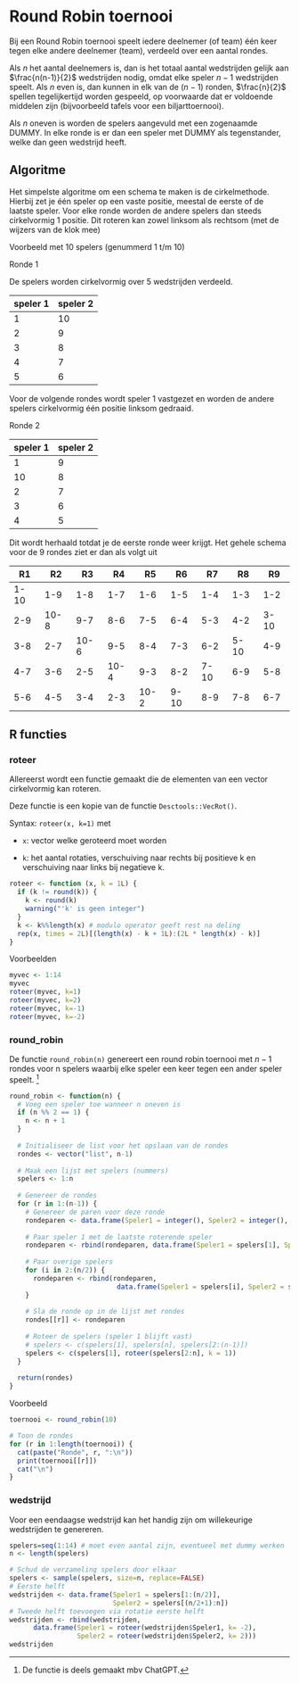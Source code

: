 # Round Robin toernooi {#sec-roundrobin}

Bij een Round Robin toernooi speelt iedere deelnemer (of team) één keer tegen elke andere deelnemer (team), verdeeld over een aantal rondes.

Als $n$ het aantal deelnemers is, dan is het totaal aantal wedstrijden gelijk aan $\frac{n(n-1)}{2}$ wedstrijden nodig, omdat elke speler $n-1$ wedstrijden speelt. Als $n$ even is, dan kunnen in elk van de $(n - 1)$ ronden, $\frac{n}{2}$ spellen tegelijkertijd worden gespeeld, op voorwaarde dat er voldoende middelen zijn (bijvoorbeeld tafels voor een biljarttoernooi).

Als $n$ oneven is worden de spelers aangevuld met een zogenaamde DUMMY. In elke ronde is er dan een speler met DUMMY als tegenstander, welke dan geen wedstrijd heeft.

## Algoritme

Het simpelste algoritme om een schema te maken is de cirkelmethode. Hierbij zet je één speler op een vaste positie, meestal de eerste of de laatste speler. Voor elke ronde worden de andere spelers dan steeds cirkelvormig 1 positie. Dit roteren kan zowel linksom als rechtsom (met de wijzers van de klok mee)

Voorbeeld met 10 spelers (genummerd 1 t/m 10)

Ronde 1

De spelers worden cirkelvormig over 5 wedstrijden verdeeld.

| speler 1 | speler 2 |
|----------|----------|
| 1        | 10       |
| 2        | 9        |
| 3        | 8        |
| 4        | 7        |
| 5        | 6        |

Voor de volgende rondes wordt speler 1 vastgezet en worden de andere spelers cirkelvormig één positie linksom gedraaid.

Ronde 2

| speler 1 | speler 2 |
|----------|----------|
| 1        | 9        |
| 10       | 8        |
| 2        | 7        |
| 3        | 6        |
| 4        | 5        |

Dit wordt herhaald totdat je de eerste ronde weer krijgt. Het gehele schema voor de 9 rondes ziet er dan als volgt uit

| R1   | R2   | R3   | R4   | R5   | R6   | R7   | R8   | R9   |
|------|------|------|------|------|------|------|------|------|
| 1-10 | 1-9  | 1-8  | 1-7  | 1-6  | 1-5  | 1-4  | 1-3  | 1-2  |
| 2-9  | 10-8 | 9-7  | 8-6  | 7-5  | 6-4  | 5-3  | 4-2  | 3-10 |
| 3-8  | 2-7  | 10-6 | 9-5  | 8-4  | 7-3  | 6-2  | 5-10 | 4-9  |
| 4-7  | 3-6  | 2-5  | 10-4 | 9-3  | 8-2  | 7-10 | 6-9  | 5-8  |
| 5-6  | 4-5  | 3-4  | 2-3  | 10-2 | 9-10 | 8-9  | 7-8  | 6-7  |

## R functies

### roteer

Allereerst wordt een functie gemaakt die de elementen van een vector cirkelvormig kan roteren.

::: {.callout-note appearance="minimal"}
Deze functie is een kopie van de functie `Desctools::VecRot()`.
:::

Syntax: `roteer(x, k=1)` met

-   `x`: vector welke geroteerd moet worden

-   `k`: het aantal rotaties, verschuiving naar rechts bij positieve k en verschuiving naar links bij negatieve k.

```{r}
roteer <- function (x, k = 1L) {
  if (k != round(k)) {
    k <- round(k)
    warning("'k' is geen integer")
  }
  k <- k%%length(x) # modulo operator geeft rest na deling
  rep(x, times = 2L)[(length(x) - k + 1L):(2L * length(x) - k)]
}
```

Voorbeelden

```{r}
myvec <- 1:14
myvec
roteer(myvec, k=1)
roteer(myvec, k=2)
roteer(myvec, k=-1)
roteer(myvec, k=-2)
```

### round_robin

De functie `round_robin(n)` genereert een round robin toernooi met $n-1$ rondes voor n spelers waarbij elke speler een keer tegen een ander speler speelt. [^round-robin-1]

[^round-robin-1]: De functie is deels gemaakt mbv ChatGPT.

```{r}
round_robin <- function(n) {
  # Voeg een speler toe wanneer n oneven is
  if (n %% 2 == 1) {
    n <- n + 1
  }
  
  # Initialiseer de list voor het opslaan van de rondes
  rondes <- vector("list", n-1)
  
  # Maak een lijst met spelers (nummers)
  spelers <- 1:n
  
  # Genereer de rondes
  for (r in 1:(n-1)) {
    # Genereer de paren voor deze ronde
    rondeparen <- data.frame(Speler1 = integer(), Speler2 = integer(), stringsAsFactors = FALSE)
    
    # Paar speler 1 met de laatste roterende speler
    rondeparen <- rbind(rondeparen, data.frame(Speler1 = spelers[1], Speler2 = spelers[n]))
    
    # Paar overige spelers
    for (i in 2:(n/2)) {
      rondeparen <- rbind(rondeparen, 
                           data.frame(Speler1 = spelers[i], Speler2 = spelers[n-i+1]))
    }
    
    # Sla de ronde op in de lijst met rondes
    rondes[[r]] <- rondeparen
    
    # Roteer de spelers (speler 1 blijft vast)
    # spelers <- c(spelers[1], spelers[n], spelers[2:(n-1)])
    spelers <- c(spelers[1], roteer(spelers[2:n], k = 1))
  }
  
  return(rondes)
}
```

Voorbeeld

```{r}
toernooi <- round_robin(10)

# Toon de rondes
for (r in 1:length(toernooi)) {
  cat(paste("Ronde", r, ":\n"))
  print(toernooi[[r]])
  cat("\n")
}
```

### wedstrijd

Voor een eendaagse wedstrijd kan het handig zijn om willekeurige wedstrijden te genereren.

```{r}
spelers=seq(1:14) # moet even aantal zijn, eventueel met dummy werken
n <- length(spelers)

# Schud de verzameling spelers door elkaar
spelers <- sample(spelers, size=n, replace=FALSE)
# Eerste helft
wedstrijden <- data.frame(Speler1 = spelers[1:(n/2)], 
                          Speler2 = spelers[(n/2+1):n])
# Tweede helft toevoegen via rotatie eerste helft
wedstrijden <- rbind(wedstrijden, 
      data.frame(Speler1 = roteer(wedstrijden$Speler1, k= -2), 
                 Speler2 = roteer(wedstrijden$Speler2, k= 2)))
wedstrijden
```
